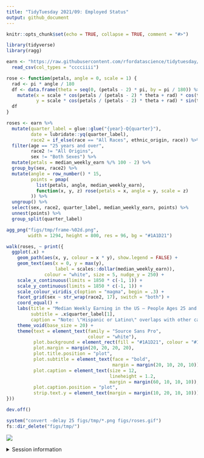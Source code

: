 ```yaml
---
title: "TidyTuesday 2021/09: Employed Status"
output: github_document
---
```


```r
knitr::opts_chunk$set(echo = TRUE, collapse = TRUE, comment = "#>")
```

```r
library(tidyverse)
library(ragg)
```

```r
earn <- "https://raw.githubusercontent.com/rfordatascience/tidytuesday/master/data/2021/2021-02-23/earn.csv" %>% 
  read_csv(col_types = "cccciiii")
```

```r
rose <- function(petals, angle = 0, scale = 1) {
  rad <- pi * angle / 180
  df <- data.frame(theta = seq(0, (petals - 2) * pi, by = pi / 180)) %>% 
    mutate(x = scale * cos(petals / (petals - 2) * theta + rad) * cos(theta),
           y = scale * cos(petals / (petals - 2) * theta + rad) * sin(theta))
  df
}

roses <- earn %>% 
  mutate(quarter_label = glue::glue("{year}-Q{quarter}"),
         date = lubridate::yq(quarter_label),
         race2 = if_else(race == "All Races", ethnic_origin, race)) %>%
  filter(age == "25 years and over",
         race2 != "All Origins",
         sex != "Both Sexes") %>% 
  mutate(petals = median_weekly_earn %/% 100 - 2) %>% 
  group_by(sex, race2) %>% 
  mutate(angle = row_number() * 15,
         points = pmap(
           list(petals, angle, median_weekly_earn),
           function(x, y, z) rose(petals = x, angle = y, scale = z)
         )) %>% 
  ungroup() %>% 
  select(sex, race2, quarter_label, median_weekly_earn, points) %>% 
  unnest(points) %>% 
  group_split(quarter_label)
```

```r
agg_png("figs/tmp/frame-%02d.png",
        width = 1294, height = 800, res = 96, bg = "#1A1D21")

walk(roses, ~ print({
  ggplot(.x) +
    geom_path(aes(x, y, colour = x * y), show.legend = FALSE) +
    geom_text(aes(x = 0, y = max(y),
                  label = scales::dollar(median_weekly_earn)),
              colour = "white", size = 5, nudge_y = 250) +
    scale_x_continuous(limits = 1850 * c(-1, 1)) +
    scale_y_continuous(limits = 1850 * c(-1, 1)) +
    scale_colour_viridis_c(option = "magma", begin = .3) +
    facet_grid(sex ~ str_wrap(race2, 17), switch = "both") +
    coord_equal() +
    labs(title = "Median Weekly Earning in the US — People Ages 25 and Over",
         subtitle = .x$quarter_label[1],
         caption = "Note: \"Hispanic or Latino\" overlaps with other categories\nData: US Bureau of Labor Statistics — Visualisation: Long Nguyen (@long39ng) · #TidyTuesday") +
    theme_void(base_size = 20) +
    theme(text = element_text(family = "Source Sans Pro",
                              colour = "white"),
          plot.background = element_rect(fill = "#1A1D21", colour = "#1A1D21"),
          plot.margin = margin(20, 20, 20, 20),
          plot.title.position = "plot",
          plot.subtitle = element_text(face = "bold",
                                       margin = margin(20, 10, 20, 10)),
          plot.caption = element_text(size = 12,
                                      lineheight = 1.2,
                                      margin = margin(60, 10, 10, 10)),
          plot.caption.position = "plot",
          strip.text.y = element_text(margin = margin(10, 20, 10, 10)))
}))

dev.off()
```

```r
system("convert -delay 25 figs/tmp/*.png figs/roses.gif")
fs::dir_delete("figs/tmp/")
```

![](figs/roses.gif)

<details><summary>Session information</summary>
```r
sessionInfo()
```
</details>
